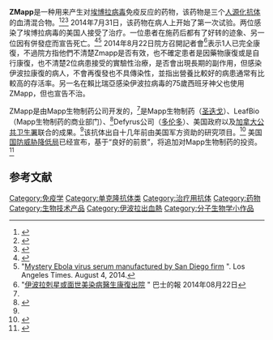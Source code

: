 {{medical}}
'''ZMapp'''是一种用来产生对[[埃博拉病毒|埃博拉病毒]]免疫反应的药物，该药物是三个[[人源化|人源化]][[抗体|抗体]]的血清混合物。<ref name=ZMappInfoSheet>{{cite web |url=http://www.mappbio.com/zmapinfo.pdf |title=ZMapp Information Sheet |publisher=Mapp Biopharmaceutical |deadurl=yes |archiveurl=https://web.archive.org/web/20140812212046/http://www.mappbio.com/zmapinfo.pdf |archivedate=2014-08-12 |accessdate=2014-08-10 }}</ref><ref>{{cite journal|url=http://www.pnas.org/content/108/51/20690.abstract?sid=a570a830-ca93-4cd2-aa8c-47de89fe0327|title=Enhanced potency of a fucose-free monoclonal antibody being developed as an Ebola virus immunoprotectant|year=2011|journal=PNAS|doi=10.1073/pnas.1108360108|authors=Larry Zeitlin, James Pettitt, Corinne Scully, Natasha Bohorova, Do Kim, Michael Pauly, Andrew Hiatt, Long Ngo, Herta Steinkellner, Kevin J. Whaley, and Gene G. Olinger|access-date=2014-08-10|archive-date=2021-04-16|archive-url=https://web.archive.org/web/20210416203357/https://www.pnas.org/content/108/51/20690.abstract?sid=a570a830-ca93-4cd2-aa8c-47de89fe0327|dead-url=no}}</ref><ref name=Zeitlin2012>{{cite journal|url=http://www.pnas.org/content/109/44/18030.full?sid=ec334f96-1b52-465b-aad9-25b716b3f669|title=Delayed treatment of Ebola virus infection with plant-derived monoclonal antibodies provides protection in rhesus macaques|year=2012|journal=PNAS|doi=10.1073/pnas.1213709109|authors=Gene Garrard Olinger Jr, James Pettitt, Do Kim, Cara Working, Ognian Bohorov, Barry Bratcher, Ernie Hiatt, Steven D. Hume, Ashley K. Johnson, Josh Morton, Michael Pauly, Kevin J. Whaley, Calli M. Lear, Julia E. Biggins, Corinne Scully, Lisa Hensley, and Larry Zeitlin|access-date=2014-08-10|archive-date=2021-04-23|archive-url=https://web.archive.org/web/20210423003247/https://www.pnas.org/content/109/44/18030.full?sid=ec334f96-1b52-465b-aad9-25b716b3f669|dead-url=no}}</ref>  2014年7月31日，该药物在病人上开始了第一次试验。两位感染了埃博拉病毒的美国人接受了治疗。一位患者在施药后都有了好转的迹象、另一位因有併發症而宣告死亡。<ref name=CNN4Aug14>{{cite web|title=Experimental drug likely saved Ebola patients|authors=Dr. Sanjay Gupta and Danielle Dellorto|date=August 4, 2014|publisher=CNN|url=http://www.cnn.com/2014/08/04/health/experimental-ebola-serum/index.html|access-date=2014-08-10|archive-date=2022-03-15|archive-url=https://web.archive.org/web/20220315232923/https://www.cnn.com/2014/08/04/health/experimental-ebola-serum/index.html|dead-url=no}}</ref><ref name="#1">"[http://www.latimes.com/science/sciencenow/la-sci-sn-ebola-serum-20140804-story.html Mystery Ebola virus serum manufactured by San Diego firm] {{Wayback|url=http://www.latimes.com/science/sciencenow/la-sci-sn-ebola-serum-20140804-story.html |date=20210828081558 }}". Los Angeles Times. August 4, 2014.</ref> 2014年8月22日院方召開記者會<ref>"[http://www.bastillepost.com/hongkong/%E5%A4%A7%E8%A6%96%E9%87%8E/%E4%BC%8A%E6%B3%A2%E6%8B%89%E5%89%8B%E6%98%9F%E6%88%96%E9%9D%A2%E4%B8%96-%E7%BE%8E%E6%9F%93%E7%97%85%E9%86%AB%E7%94%9F%E5%BA%B7%E5%BE%A9%E5%87%BA%E9%99%A2?r=w 伊波拉剋星或面世美染病醫生康復出院] {{Wayback|url=http://www.bastillepost.com/hongkong/%E5%A4%A7%E8%A6%96%E9%87%8E/%E4%BC%8A%E6%B3%A2%E6%8B%89%E5%89%8B%E6%98%9F%E6%88%96%E9%9D%A2%E4%B8%96-%E7%BE%8E%E6%9F%93%E7%97%85%E9%86%AB%E7%94%9F%E5%BA%B7%E5%BE%A9%E5%87%BA%E9%99%A2?r=w |date=20140826115508 }}" 巴士的報 2014年08月22日</ref>表示1人已完全康復，不過院方指他們不清楚Zmapp是否有效，也不確定患者是因藥物康復或是自行康復，也不清楚2位病患接受的實驗性治療，是否會出現長期的副作用，但感染伊波拉康復的病人，不會再復發也不具傳染性，並指出營養比較好的病患通常有比較高的存活率。另一名在賴比瑞亞感染伊波拉病毒的75歲西班牙神父也使用ZMapp，但也宣告不治。

ZMapp是由Mapp生物制药公司开发的，<ref name="#1"/>是Mapp生物制药（[[圣迭戈_(加利福尼亚州)|圣迭戈]]）、LeafBio（Mapp生物制药的商业部门）、<ref>{{cite web|url=http://www.leafbio.com/|title=LeafBio|accessdate=August 12, 2014|archive-url=https://web.archive.org/web/20141008183506/http://www.leafbio.com/|archive-date=2014-10-08|dead-url=yes}}</ref>Defyrus公司（[[多伦多|多伦多]]）、美国政府以及[[加拿大公共卫生署|加拿大公共卫生署]]联合的成果。<ref name=ZMappInfoSheet />该抗体出自十几年前由美国军方资助的研究项目。<ref name=BW4Aug14>{{cite web|url=http://www.businessweek.com/news/2014-08-04/ebola-drug-made-from-tobacco-plant-saves-u-dot-s-dot-aid-workers|title=Ebola Drug Made From Tobacco Plant Saves U.S. Aid Workers|date=August 4, 2014|publisher=BusinessWeek|authors=Robert Langreth, Caroline Chen, James Nash and John Lauerman|access-date=2014-08-10|archive-date=2015-01-24|archive-url=https://web.archive.org/web/20150124090043/http://www.businessweek.com/news/2014-08-04/ebola-drug-made-from-tobacco-plant-saves-u-dot-s-dot-aid-workers|dead-url=no}}</ref> 美国[[国防威胁降低局|国防威胁降低局]]已经宣布，基于“良好的前景”，将追加对Mapp生物制药的投资。<ref>{{cite web|date=August 4, 2014|url=http://www.newsweek.com/us-sitting-promising-ebola-vaccines-262870|title=The U.S. Is Sitting on Promising Ebola Vaccines|publisher=NewsWeek|access-date=2014-08-10|archive-date=2022-03-15|archive-url=https://web.archive.org/web/20220315204331/https://www.newsweek.com/us-sitting-promising-ebola-vaccines-262870|dead-url=no}}</ref>

==参考文献==
{{reflist}}

[[Category:免疫学|Category:免疫学]]
[[Category:单克隆抗体类|Category:单克隆抗体类]]
[[Category:治疗用抗体|Category:治疗用抗体]]
[[Category:药物|Category:药物]]
[[Category:生物技术产品|Category:生物技术产品]]
[[Category:伊波拉出血熱|Category:伊波拉出血熱]]
[[Category:分子生物学小作品|Category:分子生物学小作品]]